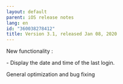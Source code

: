 ```yaml
---
layout: default
parent: iOS release notes
lang: en
id: "360038278412"
title: Version 3.1, released Jan 08, 2020
---
```

New functionality : 

\- Display the date and time of the last login.

General optimization and bug fixing


